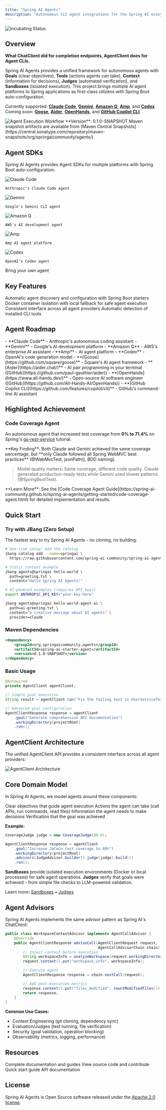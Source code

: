 ```yaml
---
title: "Spring AI Agents"
description: "Autonomous CLI agent integrations for the Spring AI ecosystem"
---
```


<img
  src="https://img.shields.io/badge/Status-Incubating-blue"
  alt="Incubating Status"
/>

## Overview

**What ChatClient did for completion endpoints, AgentClient does for Agent CLIs.**

Spring AI Agents provides a unified framework for autonomous agents with **Goals** (clear objectives), **Tools** (actions agents can take), **Context** (information for decisions), **Judges** (automated verification), and **Sandboxes** (isolated execution). This project brings multiple AI agent platforms to Spring applications as first-class citizens with Spring Boot auto-configuration.

Currently supported: **[Claude Code](https://www.anthropic.com/claude/code)**, **[Gemini](https://ai.google.dev/gemini-api)**, **[Amazon Q](https://aws.amazon.com/q/developer/)**, **[Amp](https://www.amp.ai/)**, and **[Codex](https://openai.com/index/openai-codex/)**. Coming soon: **[Goose](https://github.com/square/goose)**, **[Aider](https://aider.chat/)**, **[OpenHands](https://www.all-hands.dev/)**, and **[GitHub Copilot CLI](https://github.com/features/copilot/cli)**.

<img src="/images/projects/spring-ai-agents-workflow.png" alt="Agent Execution Workflow" />

<Note>
**Version**: 0.1.0-SNAPSHOT
Maven snapshot artifacts are available from [Maven Central Snapshots](https://central.sonatype.com/repository/maven-snapshots/org/springaicommunity/agents/)
</Note>

## Agent SDKs

Spring AI Agents provides Agent SDKs for multiple platforms with Spring Boot auto-configuration:

<CardGroup cols={3}>
  <Card
    title="Claude Agent SDK"
    icon="robot"
    href="https://spring-ai-community.github.io/spring-ai-agents/api/claude-code-sdk.html"
  >
    <img src="/images/agents/claude-code-logo.png" alt="Claude Code" style={{width: '60px', marginBottom: '0.5rem'}} />

    Anthropic's Claude Code agent
  </Card>
  <Card
    title="Gemini Agent SDK"
    icon="sparkles"
    href="https://spring-ai-community.github.io/spring-ai-agents/api/gemini-cli-sdk.html"
  >
    <img src="/images/agents/gemini-logo.png" alt="Gemini" style={{width: '60px', marginBottom: '0.5rem'}} />

    Google's Gemini CLI agent
  </Card>
  <Card
    title="Amazon Q Agent SDK"
    icon="aws"
    href="https://spring-ai-community.github.io/spring-ai-agents/api/amazon-q-cli-sdk.html"
  >
    <img src="/images/agents/amazon-q-logo.png" alt="Amazon Q" style={{width: '60px', marginBottom: '0.5rem'}} />

    AWS's AI development agent
  </Card>
  <Card
    title="Amp Agent SDK"
    icon="wand-magic"
    href="https://spring-ai-community.github.io/spring-ai-agents/api/amp-cli-sdk.html"
  >
    <img src="/images/agents/amp-logo.png" alt="Amp" style={{width: '60px', marginBottom: '0.5rem'}} />

    Amp AI agent platform
  </Card>
  <Card
    title="Codex Agent SDK"
    icon="code"
    href="https://spring-ai-community.github.io/spring-ai-agents/api/codex-cli-sdk.html"
  >
    <img src="/images/agents/codex-logo.png" alt="Codex" style={{width: '60px', marginBottom: '0.5rem'}} />

    OpenAI's Codex agent
  </Card>
  <Card
    title="Custom Agent SDK"
    icon="puzzle-piece"
    href="https://spring-ai-community.github.io/spring-ai-agents/api/agentclient.html"
  >
    Bring your own agent
  </Card>
</CardGroup>

## Key Features

<CardGroup cols={2}>
  <Card
    title="Spring Boot Auto-Configuration"
    icon="leaf"
    href="https://spring-ai-community.github.io/spring-ai-agents/getting-started/autoconfiguration.html"
  >
    Automatic agent discovery and configuration with Spring Boot starters
  </Card>
  <Card
    title="Secure Sandbox Isolation"
    icon="shield"
    href="https://spring-ai-community.github.io/spring-ai-agents/getting-started/goals-and-workspaces.html"
  >
    Docker container isolation with local fallback for safe agent execution
  </Card>
  <Card
    title="Unified AgentClient API"
    icon="code"
    href="https://spring-ai-community.github.io/spring-ai-agents/api/agentclient.html"
  >
    Consistent interface across all agent providers
  </Card>
  <Card
    title="CLI Discovery"
    icon="magnifying-glass"
    href="https://spring-ai-community.github.io/spring-ai-agents/concepts/cli-agents.html"
  >
    Automatic detection of installed CLI tools
  </Card>
</CardGroup>

## Agent Roadmap

<AccordionGroup>
  <Accordion title="✅ Currently Supported">
    - **Claude Code** - Anthropic's autonomous coding assistant
    - **Gemini** - Google's AI development platform
    - **Amazon Q** - AWS's enterprise AI assistant
    - **Amp** - AI agent platform
    - **Codex** - OpenAI's code generation model
  </Accordion>

  <Accordion title="🚧 Coming Soon">
    - **[Goose](https://github.com/square/goose)** - Square's AI agent framework
    - **[Aider](https://aider.chat/)** - AI pair programming in your terminal ([GitHub](https://github.com/paul-gauthier/aider))
    - **[OpenHands](https://www.all-hands.dev/)** - Open-source AI software engineer ([GitHub](https://github.com/All-Hands-AI/OpenHands))
    - **[GitHub Copilot CLI](https://github.com/features/copilot/cli)** - GitHub's command-line AI assistant
  </Accordion>
</AccordionGroup>

## Highlighted Achievement

### Code Coverage Agent

An autonomous agent that increased test coverage from **0% to 71.4%** on Spring's [gs-rest-service](https://spring.io/guides/gs/rest-service) tutorial.

<Check>
**Key Finding**: Both Claude and Gemini achieved the same coverage percentage, but **only Claude followed all Spring WebMVC best practices** (@WebMvcTest, jsonPath(), BDD naming).
</Check>

> Model quality matters: Same coverage, different code quality. Claude generated production-ready tests while Gemini used slower patterns (@SpringBootTest).

<Note>
**Learn More**: See the [Code Coverage Agent Guide](https://spring-ai-community.github.io/spring-ai-agents/getting-started/code-coverage-agent.html) for detailed implementation and results.
</Note>

## Quick Start

### Try with JBang (Zero Setup)

The fastest way to try Spring AI Agents - no cloning, no building:

```bash
# One-time setup: Add the catalog
jbang catalog add --name=springai \
  https://raw.githubusercontent.com/spring-ai-community/spring-ai-agents/main/jbang-catalog.json

# Static content example
jbang agents@springai hello-world \
  path=greeting.txt \
  content="Hello Spring AI Agents!"

# AI-powered examples (requires API keys)
export ANTHROPIC_API_KEY="your-key-here"

jbang agents@springai hello-world-agent-ai \
  path=ai-greeting.txt \
  content="a creative message about AI agents" \
  provider=claude
```

### Maven Dependencies

```xml
<dependency>
    <groupId>org.springaicommunity.agents</groupId>
    <artifactId>spring-ai-starter-agent</artifactId>
    <version>0.1.0-SNAPSHOT</version>
</dependency>
```

### Basic Usage

```java
@Autowired
private AgentClient agentClient;

// Simple goal execution
String result = agentClient.run("Fix the failing test in UserServiceTest");

// Advanced goal configuration
AgentClientResponse response = agentClient
    .goal("Generate comprehensive API documentation")
    .workingDirectory(projectRoot)
    .run();
```

## AgentClient Architecture

The unified AgentClient API provides a consistent interface across all agent providers:

<img src="/images/projects/agentclient-architecture.png" alt="AgentClient Architecture" />

## Core Domain Model

In Spring AI Agents, we model agents around these components:

<CardGroup cols={2}>
  <Card title="Goals 🎯" icon="bullseye">
    Clear objectives that guide agent execution
  </Card>
  <Card title="Tools 🔧" icon="wrench">
    Actions the agent can take (call APIs, run commands, read files)
  </Card>
  <Card title="Context 📊" icon="database">
    Information the agent needs to make decisions
  </Card>
  <Card
    title="Judges ⚖️"
    icon="gavel"
    href="https://spring-ai-community.github.io/spring-ai-agents/judges/index.html"
  >
    Verification that the goal was achieved
  </Card>
</CardGroup>

**Example:**

```java
CoverageJudge judge = new CoverageJudge(80.0);

AgentClientResponse response = agentClient
    .goal("Increase JaCoCo test coverage to 80%")
    .workingDirectory(projectRoot)
    .advisors(JudgeAdvisor.builder().judge(judge).build())
    .run();
```

**Sandboxes** provide isolated execution environments (Docker or local processes) for safe agent operations. **Judges** verify that goals were achieved - from simple file checks to LLM-powered validation.

Learn more: [Sandboxes](https://spring-ai-community.github.io/spring-ai-agents/getting-started/goals-and-workspaces.html) • [Judges](https://spring-ai-community.github.io/spring-ai-agents/judges/index.html)

## Agent Advisors

Spring AI Agents implements the same advisor pattern as Spring AI's ChatClient:

```java
public class WorkspaceContextAdvisor implements AgentCallAdvisor {
    @Override
    public AgentClientResponse adviseCall(AgentClientRequest request,
                                          AgentCallAdvisorChain chain) {
        // Inject context before execution
        String workspaceInfo = analyzeWorkspace(request.workingDirectory());
        request.context().put("workspace_info", workspaceInfo);

        // Execute agent
        AgentClientResponse response = chain.nextCall(request);

        // Add post-execution metrics
        response.context().put("files_modified", countModifiedFiles());
        return response;
    }
}
```

**Common Use Cases:**
- Context Engineering (git cloning, dependency sync)
- Evaluation/Judges (test running, file verification)
- Security (goal validation, operation blocking)
- Observability (metrics, logging, performance)

## Resources

<CardGroup cols={2}>
  <Card
    title="Official Documentation"
    icon="book"
    href="https://spring-ai-community.github.io/spring-ai-agents/"
  >
    Complete documentation and guides
  </Card>
  <Card
    title="GitHub Repository"
    icon="github"
    href="https://github.com/spring-ai-community/spring-ai-agents"
  >
    View source code and contribute
  </Card>
  <Card
    title="Getting Started"
    icon="rocket"
    href="https://spring-ai-community.github.io/spring-ai-agents/getting-started.html"
  >
    Quick start guide
  </Card>
  <Card
    title="API Reference"
    icon="code"
    href="https://spring-ai-community.github.io/spring-ai-agents/api/agentclient.html"
  >
    API documentation
  </Card>
</CardGroup>

## License

Spring AI Agents is Open Source software released under the [Apache 2.0 license](https://github.com/spring-ai-community/spring-ai-agents/blob/main/LICENSE).
